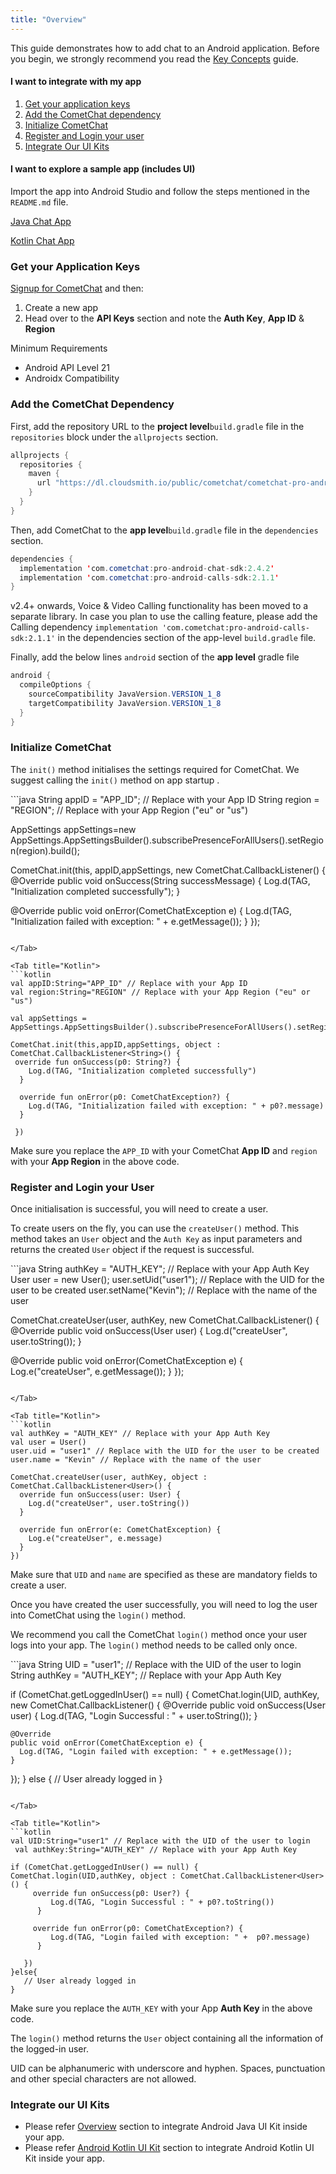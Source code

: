```yaml
---
title: "Overview"
---
```




This guide demonstrates how to add chat to an Android application. Before you begin, we strongly recommend you read the [Key Concepts](/docs/sdk/android/2.0/key-concepts) guide.

#### **I want to integrate with my app**

1. [Get your application keys](./overview#get-your-application-keys)
2. [Add the CometChat dependency](./overview#add-the-cometchat-dependency)
3. [Initialize CometChat](./overview#initialize-cometchat)
4. [Register and Login your user](./overview#register-and-login-your-user)
5. [Integrate Our UI Kits](./overview#integrate-our-ui-kits)

#### **I want to explore a sample app (includes UI)**

Import the app into Android Studio and follow the steps mentioned in the `README.md` file.

[Java Chat App](https://github.com/cometchat-pro/android-java-chat-app/)

[Kotlin Chat App](https://github.com/cometchat-pro/android-kotlin-chat-app)

### Get your Application Keys

[Signup for CometChat](https://app.cometchat.com) and then:

1. Create a new app
2. Head over to the **API Keys** section and note the **Auth Key**, **App ID** & **Region**

<Note>
Minimum Requirements

* Android API Level 21
* Androidx Compatibility

</Note>

### Add the CometChat Dependency

First, add the repository URL to the **project level**`build.gradle` file in the `repositories` block under the `allprojects` section.

```java
allprojects {
  repositories {
    maven {
      url "https://dl.cloudsmith.io/public/cometchat/cometchat-pro-android/maven/"
    }
  }
}
```

Then, add CometChat to the **app level**`build.gradle` file in the `dependencies` section.

```java
dependencies {
  implementation 'com.cometchat:pro-android-chat-sdk:2.4.2'
  implementation 'com.cometchat:pro-android-calls-sdk:2.1.1'
}
```

<Note>

v2.4+ onwards, Voice & Video Calling functionality has been moved to a separate library. In case you plan to use the calling feature, please add the Calling dependency `implementation 'com.cometchat:pro-android-calls-sdk:2.1.1'` in the dependencies section of the app-level `build.gradle` file.

</Note>

Finally, add the below lines `android` section of the **app level** gradle file

```java
android {
  compileOptions {
    sourceCompatibility JavaVersion.VERSION_1_8
    targetCompatibility JavaVersion.VERSION_1_8
  }
}
```

### Initialize CometChat

The `init()` method initialises the settings required for CometChat. We suggest calling the `init()` method on app startup .

<Tabs>
<Tab title="Java">
```java
String appID = "APP_ID"; // Replace with your App ID
String region = "REGION"; // Replace with your App Region ("eu" or "us")

AppSettings appSettings=new AppSettings.AppSettingsBuilder().subscribePresenceForAllUsers().setRegion(region).build();

CometChat.init(this, appID,appSettings, new CometChat.CallbackListener<String>() {
  @Override
  public void onSuccess(String successMessage) {
    Log.d(TAG, "Initialization completed successfully");
  }

  @Override
  public void onError(CometChatException e) {
    Log.d(TAG, "Initialization failed with exception: " + e.getMessage());
  }
});
```

</Tab>

<Tab title="Kotlin">
```kotlin
val appID:String="APP_ID" // Replace with your App ID
val region:String="REGION" // Replace with your App Region ("eu" or "us")

val appSettings = AppSettings.AppSettingsBuilder().subscribePresenceForAllUsers().setRegion(region).build()

CometChat.init(this,appID,appSettings, object : CometChat.CallbackListener<String>() {
 override fun onSuccess(p0: String?) {
    Log.d(TAG, "Initialization completed successfully")
  }

  override fun onError(p0: CometChatException?) {
    Log.d(TAG, "Initialization failed with exception: " + p0?.message)
  }

 })
```

</Tab>

</Tabs>

Make sure you replace the `APP_ID` with your CometChat **App ID** and `region` with your **App Region** in the above code.

### Register and Login your User

Once initialisation is successful, you will need to create a user.

To create users on the fly, you can use the `createUser()` method. This method takes an `User` object and the `Auth Key` as input parameters and returns the created `User` object if the request is successful.

<Tabs>
<Tab title="Java">
```java
String authKey = "AUTH_KEY"; // Replace with your App Auth Key
User user = new User();
user.setUid("user1"); // Replace with the UID for the user to be created
user.setName("Kevin"); // Replace with the name of the user

CometChat.createUser(user, authKey, new CometChat.CallbackListener<User>() {
  @Override
    public void onSuccess(User user) {
    Log.d("createUser", user.toString());
  }

  @Override
    public void onError(CometChatException e) {
    Log.e("createUser", e.getMessage());
  }
});
```

</Tab>

<Tab title="Kotlin">
```kotlin
val authKey = "AUTH_KEY" // Replace with your App Auth Key
val user = User()
user.uid = "user1" // Replace with the UID for the user to be created
user.name = "Kevin" // Replace with the name of the user

CometChat.createUser(user, authKey, object : CometChat.CallbackListener<User>() {
  override fun onSuccess(user: User) {
    Log.d("createUser", user.toString())
  }

  override fun onError(e: CometChatException) {
    Log.e("createUser", e.message)
  }
})
```

</Tab>

</Tabs>

Make sure that `UID` and `name` are specified as these are mandatory fields to create a user.

Once you have created the user successfully, you will need to log the user into CometChat using the `login()` method.

We recommend you call the CometChat `login()` method once your user logs into your app. The `login()` method needs to be called only once.

<Tabs>
<Tab title="Java">
```java
String UID = "user1"; // Replace with the UID of the user to login
String authKey = "AUTH_KEY"; // Replace with your App Auth Key

if (CometChat.getLoggedInUser() == null) {
  CometChat.login(UID, authKey, new CometChat.CallbackListener<User>() {
    @Override
    public void onSuccess(User user) {
      Log.d(TAG, "Login Successful : " + user.toString());
    }

    @Override
    public void onError(CometChatException e) {
      Log.d(TAG, "Login failed with exception: " + e.getMessage());
    }
  });
} else {
  // User already logged in
}
```

</Tab>

<Tab title="Kotlin">
```kotlin
val UID:String="user1" // Replace with the UID of the user to login
 val authKey:String="AUTH_KEY" // Replace with your App Auth Key

if (CometChat.getLoggedInUser() == null) {
CometChat.login(UID,authKey, object : CometChat.CallbackListener<User>() {
     override fun onSuccess(p0: User?) {
         Log.d(TAG, "Login Successful : " + p0?.toString())
      }

     override fun onError(p0: CometChatException?) {
         Log.d(TAG, "Login failed with exception: " +  p0?.message)
      }

   })
}else{
   // User already logged in
}
```

</Tab>

</Tabs>

Make sure you replace the `AUTH_KEY` with your App **Auth Key** in the above code.

The `login()` method returns the `User` object containing all the information of the logged-in user.

<Warning>

UID can be alphanumeric with underscore and hyphen. Spaces, punctuation and other special characters are not allowed.

</Warning>

### Integrate our UI Kits

* Please refer [Overview](/docs/ui-kit/android/overview) section to integrate Android Java UI Kit inside your app.
* Please refer [Android Kotlin UI Kit](/docs/ui-kit/kotlin/overview) section to integrate Android Kotlin UI Kit inside your app.
